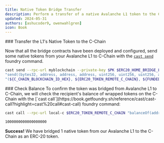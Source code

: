 ```yaml
---
title: Native Token Bridge Transfer
description: Perform a transfer of a native Avalanche L1 token to the C-Chain as an ERC-20 token.
updated: 2024-05-31
authors: [ashucoder9, owenwahlgren]
icon: Book
---
```


<Steps>
<Step>
### Transfer the L1's Native Token to the C-Chain

Now that all the bridge contracts have been deployed and configured, send some native tokens from your Avalanche L1 to C-Chain with the [`cast send`](https://book.getfoundry.sh/reference/cast/cast-send) foundry command.

```bash
cast send --rpc-url myblockchain --private-key $PK $ERC20_HOME_BRIDGE_L1 \
"send((bytes32, address, address, address, uint256, uint256, uint256, address))" \
"(${C_CHAIN_BLOCKCHAIN_ID_HEX}, ${ERC20_TOKEN_REMOTE_C_CHAIN}, ${FUNDED_ADDRESS}, 0x0000000000000000000000000000000000000000, 0, 0, 250000, 0x0000000000000000000000000000000000000000)"  --value 1ether
```
</Step>

<Step>
### Check Balance
To confirm the token was bridged from Avalanche L1 to C-Chain, we will check the recipient's balance of wrapped tokens on the C-Chain with the [`cast call`](https://book.getfoundry.sh/reference/cast/cast-call?highlight=cast%20call#cast-call) foundry command:

```bash
cast call --rpc-url local-c $ERC20_TOKEN_REMOTE_C_CHAIN "balanceOf(address)(uint)" $FUNDED_ADDRESS
```

```bash
1000000000000000000
```
**Success!** We have bridged 1 native token from our Avalanche L1 to the C-Chain as an ERC-20 token.
</Step>
</Steps>
